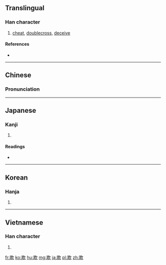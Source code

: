 ==Translingual==

===Han character===
{{Han char|rn=76|rad=欠|as=08|sn=12|four=4788<sub>2</sub>|canj=廿金弓人 (TCNO)|ids=⿰[[其]][[欠]]}}

# [[cheat]], [[doublecross]], [[deceive]]

====References====
* {{Han ref|kx=0568.140|dkj=16097|dj=0956.260|hdz=32142.030|uh=6B3A|ud=27450|bh=B4DB|bd=46299}}

----

==Chinese==
{{zh-hanzi-box|[[欺]]}}

===Pronunciation===
{{zh-pron
|m=qī
|c=hei1
|mc=y
|oc=y
|ma=
|cat=v
}}

----

==Japanese==

===Kanji===
{{ja-kanji|grade=c|rs=欠08}}

# {{defn|lang=ja|sort=欠08}}

====Readings====
* {{ja-readings|on=[[ぎ]] (gi), [[き]] (ki)|kun=[[あざむく]] (azamuku)}}

----

==Korean==

===Hanja===
{{ko-hanja|hangeul=기|eumhun=|rv=gi|mr=ki|y=ki}}

# {{defn|lang=ko|sort=欠08}}

----

==Vietnamese==

===Han character===
{{vi-hantu|khi|rs=欠08}}

# {{defn|lang=vi|sort=欠08}}

[[fr:欺]]
[[ko:欺]]
[[hu:欺]]
[[mg:欺]]
[[ja:欺]]
[[pl:欺]]
[[zh:欺]]